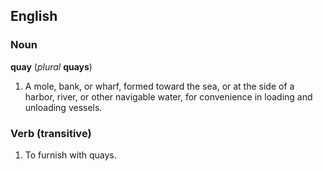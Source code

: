 ==English==
===Noun===
'''quay''' (''plural'' '''quays''')
#A mole, bank, or wharf, formed toward the sea, or at the side of a harbor, river, or other navigable water, for convenience in loading and unloading vessels.

===Verb (transitive)===
#To furnish with quays.